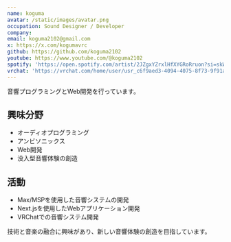 ```yaml
---
name: koguma
avatar: /static/images/avatar.png
occupation: Sound Designer / Developer
company:
email: koguma2102@gmail.com
x: https://x.com/kogumavrc
github: https://github.com/koguma2102
youtube: https://www.youtube.com/@koguma2102
spotify: 'https://open.spotify.com/artist/2JZgxYZrxlHfXYGRoRruon?si=skWqYMu0TAioPRpnmwMzFA'
vrchat: 'https://vrchat.com/home/user/usr_c6f9aed3-4094-4075-8f73-9f91a06f9702'
---
```


音響プログラミングとWeb開発を行っています。

## 興味分野

- オーディオプログラミング
- アンビソニックス
- Web開発
- 没入型音響体験の創造

## 活動

- Max/MSPを使用した音響システムの開発
- Next.jsを使用したWebアプリケーション開発
- VRChatでの音響システム開発

技術と音楽の融合に興味があり、新しい音響体験の創造を目指しています。
